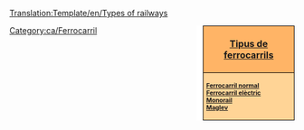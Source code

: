 <noinclude>[[Translation:Template/en/Types of railways]]{{en/-}}</noinclude><div style="float:right; padding-left:12px; background:#ffffff;">
<div style="width:150px; border:1px solid #000000; background:#ffb466; padding:5px; -moz-border-radius-topleft:5px; -moz-border-radius-topright:5px; font-size: 12pt;">
<center><strong><font size="3">[[Main/ca/Tipus de ferrocarrils|Tipus de ferrocarrils]]</font></strong></center>
</div>
<div style="width:150px;  border:1px solid black; border-top-width: 0px; background:#ffd496; padding:5px; -moz-border-radius-bottomleft:5px; -moz-border-radius-bottomright:8px; font-size: 8pt;">
<strong>
[[Main/ca/Ferrocarril|Ferrocarril normal]]<br/>
[[Main/ca/Ferrocarril elèctric|Ferrocarril elèctric]]<br/>
[[Main/ca/Monorail|Monorail]]<br/>
[[Main/ca/MagLev|Maglev]]
</strong>
</div>
</div>
<includeonly>[[Category:ca/Ferrocarril]]</includeonly>